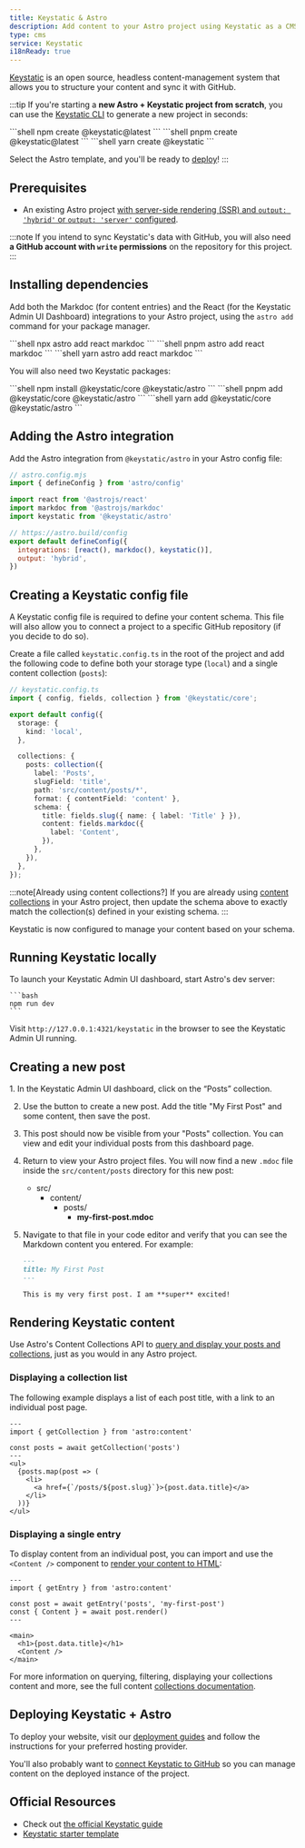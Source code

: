 ```yaml
---
title: Keystatic & Astro
description: Add content to your Astro project using Keystatic as a CMS
type: cms
service: Keystatic
i18nReady: true
---
```


[Keystatic](https://keystatic.com/) is an open source, headless content-management system that allows you to structure your content and sync it with GitHub.

:::tip
If you're starting a **new Astro + Keystatic project from scratch**, you can use the [Keystatic CLI](https://keystatic.com/docs/quick-start#keystatic-cli) to generate a new project in seconds:

<PackageManagerTabs>
  <Fragment slot="npm">
  ```shell
  npm create @keystatic@latest
  ```
  </Fragment>
  <Fragment slot="pnpm">
  ```shell
  pnpm create @keystatic@latest
  ```
  </Fragment>
  <Fragment slot="yarn">
  ```shell
  yarn create @keystatic
  ```
  </Fragment>
</PackageManagerTabs>

Select the Astro template, and you'll be ready to [deploy](#deploying-keystatic--astro)!
:::

## Prerequisites

- An existing Astro project [with server-side rendering (SSR) and `output: 'hybrid'` or `output: 'server'` configured](/en/guides/server-side-rendering/).

:::note
If you intend to sync Keystatic's data with GitHub, you will also need **a GitHub account with `write` permissions** on the repository for this project.
:::

## Installing dependencies

Add both the Markdoc (for content entries) and the React (for the Keystatic Admin UI Dashboard) integrations to your Astro project, using the `astro add` command for your package manager.

<PackageManagerTabs>
  <Fragment slot="npm">
  ```shell
  npx astro add react markdoc
  ```
  </Fragment>
  <Fragment slot="pnpm">
  ```shell
  pnpm astro add react markdoc
  ```
  </Fragment>
  <Fragment slot="yarn">
  ```shell
  yarn astro add react markdoc
  ```
  </Fragment>
</PackageManagerTabs>

You will also need two Keystatic packages:

<PackageManagerTabs>
  <Fragment slot="npm">
  ```shell
  npm install @keystatic/core @keystatic/astro
  ```
  </Fragment>
  <Fragment slot="pnpm">
  ```shell
  pnpm add @keystatic/core @keystatic/astro
  ```
  </Fragment>
  <Fragment slot="yarn">
  ```shell
  yarn add @keystatic/core @keystatic/astro
  ```
  </Fragment>
</PackageManagerTabs>

## Adding the Astro integration

Add the Astro integration from `@keystatic/astro` in your Astro config file:

```js  ins={6} ins=", keystatic()"
// astro.config.mjs
import { defineConfig } from 'astro/config'

import react from '@astrojs/react'
import markdoc from '@astrojs/markdoc'
import keystatic from '@keystatic/astro'

// https://astro.build/config
export default defineConfig({
  integrations: [react(), markdoc(), keystatic()],
  output: 'hybrid',
})
```

## Creating a Keystatic config file

A Keystatic config file is required to define your content schema. This file will also allow you to connect a project to a specific GitHub repository (if you decide to do so).

Create a file called `keystatic.config.ts` in the root of the project and add the following code to define both your storage type (`local`) and a single content collection (`posts`):

```ts {8-25}
// keystatic.config.ts
import { config, fields, collection } from '@keystatic/core';

export default config({
  storage: {
    kind: 'local',
  },

  collections: {
    posts: collection({
      label: 'Posts',
      slugField: 'title',
      path: 'src/content/posts/*',
      format: { contentField: 'content' },
      schema: {
        title: fields.slug({ name: { label: 'Title' } }),
        content: fields.markdoc({
          label: 'Content',
        }),
      },
    }),
  },
});
```

:::note[Already using content collections?]
If you are already using [content collections](/en/guides/defining-collections/) in your Astro project, then update the schema above to exactly match the collection(s) defined in your existing schema.
:::

Keystatic is now configured to manage your content based on your schema.

## Running Keystatic locally

To launch your Keystatic Admin UI dashboard, start Astro's dev server:

    ```bash
    npm run dev
    ```

Visit `http://127.0.0.1:4321/keystatic` in the browser to see the Keystatic Admin UI running.

## Creating a new post

<Steps>
1. In the Keystatic Admin UI dashboard, click on the “Posts” collection.

2. Use the button to create a new post. Add the title "My First Post" and some content, then save the post.

3. This post should now be visible from your "Posts" collection. You can view and edit your individual posts from this dashboard page.

4. Return to view your Astro project files. You will now find a new `.mdoc` file inside the `src/content/posts` directory for this new post:
    <FileTree title="Project Structure">
    - src/
      - content/
        - posts/
          - **my-first-post.mdoc**
    </FileTree>

5. Navigate to that file in your code editor and verify that you can see the Markdown content you entered. For example: 
      ```markdown
      ---
      title: My First Post
      ---
      
      This is my very first post. I am **super** excited!
      ```
</Steps>

## Rendering Keystatic content

Use Astro's Content Collections API to [query and display your posts and collections](/en/guides/collection-queries/#querying-collections), just as you would in any Astro project.

### Displaying a collection list

The following example displays a list of each post title, with a link to an individual post page.

```tsx {4}
---
import { getCollection } from 'astro:content'

const posts = await getCollection('posts')
---
<ul>
  {posts.map(post => (
    <li>
      <a href={`/posts/${post.slug}`}>{post.data.title}</a>
    </li>
  ))}
</ul>
```

### Displaying a single entry

To display content from an individual post, you can import and use the `<Content />` component to [render your content to HTML](/en/guides/collection-queries/#rendering-body-content):

```tsx {4-5}
---
import { getEntry } from 'astro:content'

const post = await getEntry('posts', 'my-first-post')
const { Content } = await post.render()
---

<main>
  <h1>{post.data.title}</h1>
  <Content />
</main>

```

For more information on querying, filtering, displaying your collections content and more, see the full content [collections documentation](/en/guides/content-collections/).
## Deploying Keystatic + Astro

To deploy your website, visit our [deployment guides](/en/guides/deploy/) and follow the instructions for your preferred hosting provider.

You'll also probably want to [connect Keystatic to GitHub](https://keystatic.com/docs/connect-to-github) so you can manage content on the deployed instance of the project.

## Official Resources

- Check out [the official Keystatic guide](https://keystatic.com/docs/installation-astro)
- [Keystatic starter template](https://github.com/Thinkmill/keystatic/tree/main/templates/astro)
